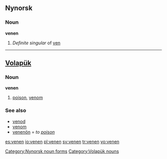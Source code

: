 ==Nynorsk==

===Noun===
'''venen'''

# ''Definite singular'' of [[ven#Nynorsk|ven]]

[[Category:Nynorsk noun forms]]

----

==[[Volapük]]==

===Noun===
'''venen'''

# [[poison]], [[venom]] 

===See also===
*[[venod]]
*[[venom]]
*[[venenön]] = ''to [[poison]]''

[[Category:Volapük nouns]]

[[es:venen]]
[[io:venen]]
[[pl:venen]]
[[sv:venen]]
[[tr:venen]]
[[vo:venen]]